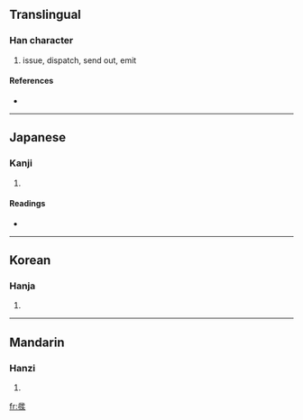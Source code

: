 {{also|發}}
==Translingual==

===Han character===
{{Han char|rn=57|rad=弓|as=10|sn=13|four=|canj=廿金弓人大 (TCNOK)}}

# issue, dispatch, send out, emit

====References====
* {{Han ref|kx=0360.301|hdz=21001.071|uh=5F42|ud=24386}}

----

==Japanese==

===Kanji===
{{ja-kanji|grade=|rs=弓10}}

# {{defn|Japanese}}

====Readings====
* {{ja-readings|on=[[ほつ]] (hotsu), [[はつ]] (hatsu)|kun=[[はなつ]] (hanatsu), [[つかわす]] (tsukawasu), [[あばく]] (abaku), [[おこる]] (okoru)}}

----

==Korean==

===Hanja===
{{ko-hanja|hangeul=발|eumhun=|rv=bal|mr=pal|y=pal}}

# {{defn|Korean}}

----

==Mandarin==

===Hanzi===
{{cmn-hanzi|pin=[[fā]] ([[fa1]])|wg=fa<sup>1</sup>}}

# {{defn|Mandarin}}

[[fr:彂]]